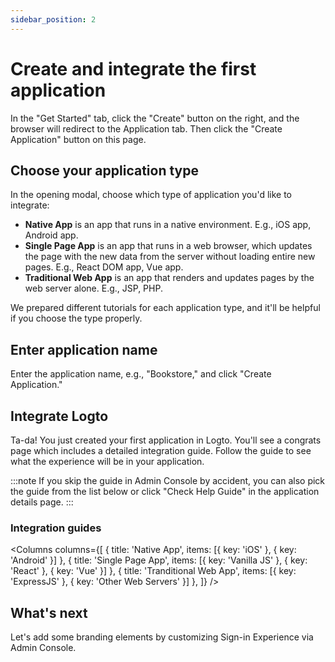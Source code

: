 ```yaml
---
sidebar_position: 2
---
```



# Create and integrate the first application

In the "Get Started" tab, click the "Create" button on the right, and the browser will redirect to the Application tab. Then click the "Create Application" button on this page.

## Choose your application type

In the opening modal, choose which type of application you'd like to integrate:

- **Native App** is an app that runs in a native environment. E.g., iOS app, Android app.
- **Single Page App** is an app that runs in a web browser, which updates the page with the new data from the server without loading entire new pages. E.g., React DOM app, Vue app.
- **Traditional Web App** is an app that renders and updates pages by the web server alone. E.g., JSP, PHP.

We prepared different tutorials for each application type, and it'll be helpful if you choose the type properly.

## Enter application name

Enter the application name, e.g., "Bookstore," and click "Create Application."

## Integrate Logto

Ta-da! You just created your first application in Logto. You'll see a congrats page which includes a detailed integration guide. Follow the guide to see what the experience will be in your application.

:::note
If you skip the guide in Admin Console by accident, you can also pick the guide from the list below or click "Check Help Guide" in the application details page.
:::

### Integration guides

<Columns
  columns={[
    { title: 'Native App', items: [{ key: 'iOS' }, { key: 'Android' }] },
    { title: 'Single Page App', items: [{ key: 'Vanilla JS' }, { key: 'React' }, { key: 'Vue' }] },
    { title: 'Tranditional Web App', items: [{ key: 'ExpressJS' }, { key: 'Other Web Servers' }] },
  ]}
/>

## What's next

Let's add some branding elements by customizing Sign-in Experience via Admin Console.
